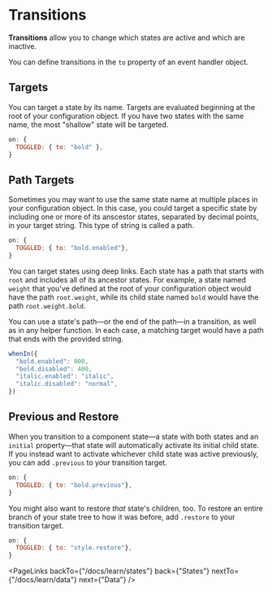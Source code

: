 # Transitions

**Transitions** allow you to change which states are active and which are inactive.

You can define transitions in the `to` property of an event handler object.

## Targets

You can target a state by its name. Targets are evaluated beginning at the root of your configuration object. If you have two states with the same name, the most "shallow" state will be targeted.

```js
on: {
  TOGGLED: { to: "bold" },
}
```

## Path Targets

Sometimes you may want to use the same state name at multiple places in your configuration object. In this case, you could target a specific state by including one or more of its anscestor states, separated by decimal points, in your target string. This type of string is called a path.

```js
on: {
  TOGGLED: { to: "bold.enabled"},
}
```

You can target states using deep links. Each state has a path that starts with `root` and includes all of its ancestor states. For example, a state named `weight` that you've defined at the root of your configuration object would have the path `root.weight`, while its child state named `bold` would have the path `root.weight.bold`.

You can use a state's path—or the end of the path—in a transition, as well as in any helper function. In each case, a matching target would have a path that ends with the provided string.

```js
whenIn({
  "bold.enabled": 800,
  "bold.disabled": 400,
  "italic.enabled": "italic",
  "italic.disabled": "normal",
})
```

## Previous and Restore

When you transition to a component state—a state with both states and an `initial` property—that state will automatically activate its initial child state. If you instead want to activate whichever child state was active previously, you can add `.previous` to your transition target.

```js
on: {
  TOGGLED: { to: "bold.previous"},
}
```

You might also want to restore _that_ state's children, too. To restore an entire branch of your state tree to how it was before, add `.restore` to your transition target.

```js
on: {
  TOGGLED: { to: "style.restore"},
}
```

<PageLinks
  backTo={"/docs/learn/states"}
  back={"States"}
  nextTo={"/docs/learn/data"}
  next={"Data"}
/>
